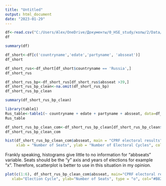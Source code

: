 ```yaml
---
title: "Untitled"
output: html_document
date: "2023-01-29"
---
```


```r
df<-read.csv("C:/Users/Alex/OneDrive/Документы/0_HSE_study/колы/2/Data/MPDataset_MPDS2019b.csv")
df
```
```r
summary(df)
```



```r
df_short<-df[c('countryname','edate','partyname', 'absseat')]
df_short
```
```r
df_short_rus<-df_short[df_short$countryname == 'Russia',]
df_short_rus
```
```r
df_short_rus_bp<-df_short_rus[df_short_rus$absseat >39,]
df_short_rus_bp_clean<-na.omit(df_short_rus_bp)
df_short_rus_bp_clean
```
```r
summary(df_short_rus_bp_clean)

library(table1)
Rus_table<-table1(~ countryname + edate + partyname + absseat, data=df_short_rus_bp_clean)
Rus_table
```
```r
df_short_rus_bp_clean_com<-df_short_rus_bp_clean[df_short_rus_bp_clean$partyname == 'Communist Party ot the Russian Federation',]
df_short_rus_bp_clean_com
```


```r
hist(df_short_rus_bp_clean_com$absseat, main = "CPRF electoral results", 
     xlab = "Number of Seats", ylab = "Number of Electoral Cycles", col = "#B82828")
```
Frankly speaking, histograms give little to no information for "abbseats" variable. Seats should be the "y" axis and years of elections for example "x". Therefore, scatterplot is better to use in this situation in my opinion.
```r
plot(c(1:6), df_short_rus_bp_clean_com$absseat, main="CPRF electoral results",
   xlab="Election Cycle", ylab="Number of Seats", type = "o", col="#B82828")
```
